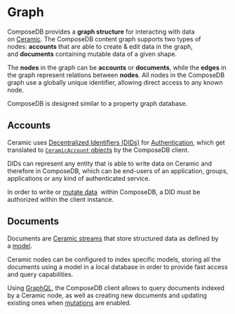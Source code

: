 # Graph
ComposeDB provides a **graph structure** for interacting with data on [Ceramic](https://ceramic.network/). The ComposeDB content graph supports two types of nodes: **accounts** that are able to create & edit data in the graph, and **documents** containing mutable data of a given shape.

The **nodes** in the graph can be **accounts** or **documents**, while the **edges** in the graph represent relations between **nodes**. All nodes in the ComposeDB graph use a globally unique identifier, allowing direct access to any known node.

ComposeDB is designed similar to a property graph database.

## Accounts

Ceramic uses [Decentralized Identifiers (DIDs)](https://w3c.github.io/did-core/) for [Authentication](./guides/composedb-client/user-sessions.mdx), which get translated to [`CeramicAccount` objects](./guides/data-interactions/queries.mdx#ceramicaccount-object) by the ComposeDB client.

DIDs can represent any entity that is able to write data on Ceramic and therefore in ComposeDB, which can be end-users of an application, groups, applications or any kind of authenticated service.

In order to write or [mutate data](./guides/data-interactions/mutations.mdx)  within ComposeDB, a DID must be authorized within the client instance.

## Documents

Documents are [Ceramic streams](https://developers.ceramic.network/learn/advanced/overview/#streams) that store structured data as defined by a [model](./guides/data-modeling/introduction-to-modeling.mdx).

Ceramic nodes can be configured to index specific models, storing all the documents using a model in a local database in order to provide fast access and query capabilities.

Using [GraphQL](https://graphql.org/), the ComposeDB client allows to query documents indexed by a Ceramic node, as well as creating new documents and updating existing ones when [mutations](./guides/data-interactions/mutations.mdx) are enabled. 
